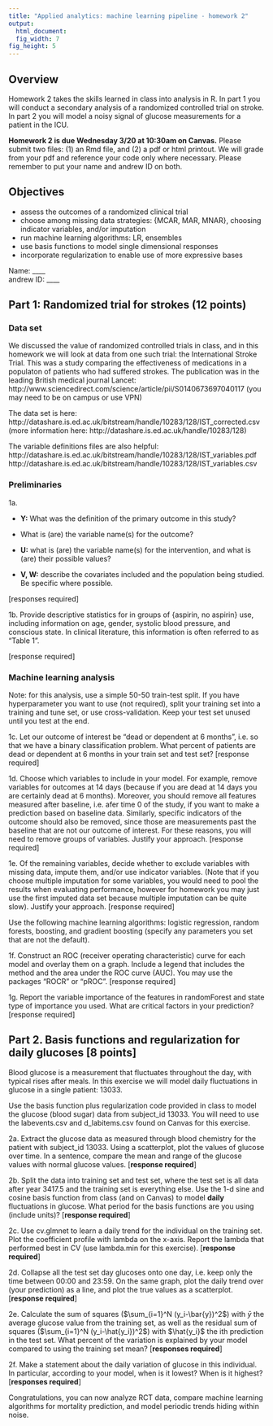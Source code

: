 ---
title: "Applied analytics: machine learning pipeline - homework 2"
output:
  html_document:
  fig_width: 7
fig_height: 5
---

## Overview
Homework 2 takes the skills learned in class into analysis in R. In part 1 you will conduct a secondary analysis of a randomized controlled trial on stroke. In part 2 you will model a noisy signal of glucose measurements for a patient in the ICU.

**Homework 2 is due Wednesday 3/20 at 10:30am on Canvas.** Please submit two files: (1) an Rmd file, and (2) a pdf or html printout.  We will grade from your pdf and reference your code only where necessary.  Please remember to put your name and andrew ID on both.

## Objectives
- assess the outcomes of a randomized clinical trial
- choose among missing data strategies: {MCAR, MAR, MNAR}, choosing indicator variables, and/or imputation
- run machine learning algorithms: LR, ensembles
- use basis functions to model single dimensional responses
- incorporate regularization to enable use of more expressive bases

Name: ____  
andrew ID: ____

## Part 1: Randomized trial for strokes (12 points)
### Data set
We discussed the value of randomized controlled trials in class, and in this homework we will look at data from one such trial: the International Stroke Trial. This was a study comparing the effectiveness of medications in a populaton of patients who had suffered strokes. The publication was in the leading British medical journal Lancet:
http://www.sciencedirect.com/science/article/pii/S0140673697040117 (you may need to be on campus or use VPN)

The data set is here:
http://datashare.is.ed.ac.uk/bitstream/handle/10283/128/IST_corrected.csv
(more information here: http://datashare.is.ed.ac.uk/handle/10283/128)

The variable definitions files are also helpful:
http://datashare.is.ed.ac.uk/bitstream/handle/10283/128/IST_variables.pdf
http://datashare.is.ed.ac.uk/bitstream/handle/10283/128/IST_variables.csv


### Preliminaries
1a.

- **Y:** What was the definition of the primary outcome in this study?
- What is (are) the variable name(s) for the outcome?

- **U:** what is (are) the variable name(s) for the intervention, and what is (are) their possible values?

- **V, W:** describe the covariates included and the population being studied. Be specific where possible.

[responses required]

1b. Provide descriptive statistics for in groups of {aspirin, no aspirin} use, including information on age, gender, systolic blood pressure, and conscious state. In clinical literature, this information is often referred to as "Table 1".

[response required]

### Machine learning analysis
Note: for this analysis, use a simple 50-50 train-test split.  If you have hyperparameter you want to use (not required), split your training set into a training and tune set, or use cross-validation. Keep your test set unused until you test at the end.

1c. Let our outcome of interest be "dead or dependent at 6 months", i.e. so that we have a binary classification problem. What percent of patients are dead or dependent at 6 months in your train set and test set?
[response required]

1d. Choose which variables to include in your model. For example, remove variables for outcomes at 14 days (because if you are dead at 14 days you are certainly dead at 6 months). Moreover, you should remove all features measured after baseline, i.e. afer time 0 of the study, if you want to make a prediction based on baseline data. Similarly, specific indicators of the outcome should also be removed, since those are measurements past the baseline that are not our outcome of interest. For these reasons, you will need to remove groups of variables. Justify your approach.
[response required]

1e. Of the remaining variables, decide whether to exclude variables with missing data, impute them, and/or use indicator variables. (Note that if you choose multiple imputation for some variables, you would need to pool the results when evaluating performance, however for homework you may just use the first imputed data set because multiple imputation can be quite slow).  Justify your approach.
[response required]

Use the following machine learning algorithms: logistic regression, random forests, boosting, and gradient boosting (specify any parameters you set that are not the default).

1f. Construct an ROC (receiver operating characteristic) curve for each model and overlay them on a graph. Include a legend that includes the method and the area under the ROC curve (AUC). You may use the packages "ROCR" or "pROC".
[response required]

1g. Report the variable importance of the features in randomForest and state type of importance you used.  What are critical factors in your prediction?
[response required]


## Part 2. Basis functions and regularization for daily glucoses [8 points]
Blood glucose is a measurement that fluctuates throughout the day, with typical rises after meals. In this exercise we will model daily fluctuations in glucose in a single patient: 13033.

Use the basis function plus regularization code provided in class to model the glucose (blood sugar) data from subject_id 13033. You will need to use the labevents.csv and d_labitems.csv found on Canvas for this exercise.

2a. Extract the glucose data as measured through blood chemistry for the patient with subject_id 13033. Using a scatterplot, plot the values of glucose over time.  In a sentence, compare the mean and range of the glucose values with normal glucose values.
[**response required**]

2b. Split the data into training set and test set, where the test set is all data after year 3417.5 and the training set is everything else. Use the 1-d sine and cosine basis function from class (and on Canvas) to model **daily** fluctuations in glucose.  What period for the basis functions are you using (include units)? [**response required**]

2c. Use cv.glmnet to learn a daily trend for the individual on the training set. Plot the coefficient profile with lambda on the x-axis. Report the lambda that performed best in CV (use lambda.min for this exercise).
[**response required**]

2d. Collapse all the test set day glucoses onto one day, i.e. keep only the time between 00:00 and 23:59.  On the same graph, plot the daily trend over (your prediction) as a line, and plot the true values as a scatterplot.
[**response required**]

2e. Calculate the sum of squares ($\sum_{i=1}^N (y_i-\bar{y})^2$) with $\bar{y}$ the average glucose value from the training set, as well as the residual sum of squares ($\sum_{i=1}^N (y_i-\hat{y_i})^2$) with $\hat{y_i}$ the ith prediction in the test set. What percent of the variation is explained by your model compared to using the training set mean?
[**responses required**]

2f. Make a statement about the daily variation of glucose in this individual. In particular, according to your model, when is it lowest? When is it highest?
[**responses required**]

Congratulations, you can now analyze RCT data, compare machine learning algorithms for mortality prediction, and model periodic trends hiding within noise.
